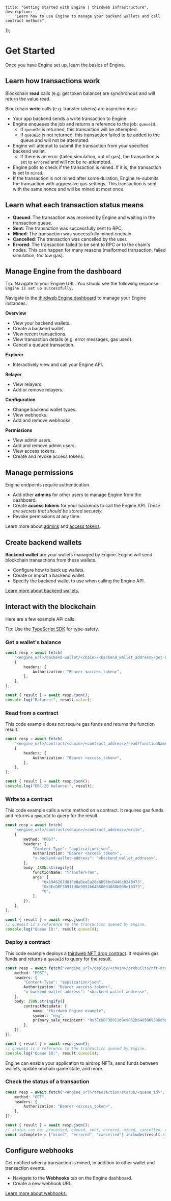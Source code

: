 
	title: "Getting started with Engine | thirdweb Infrastructure",
	description:
		"Learn how to use Engine to manage your backend wallets and call contract methods",
});

# Get Started

Once you have Engine set up, learn the basics of Engine.

## Learn how transactions work

Blockchain **read** calls (e.g. get token balance) are synchronous and will return the value read.

Blockchain **write** calls (e.g. transfer tokens) are asynchronous:

- Your app backend sends a write transaction to Engine.
- Engine enqueues the job and returns a reference to the job: `queueId`.
  - If `queueId` is returned, this transaction will be attempted.
  - If `queueId` is not returned, this transaction failed to be added to the queue and will not be attempted.
- Engine will attempt to submit the transaction from your specified backend wallet.
  - If there is an error (failed simulation, out of gas), the transaction is set to `errored` and will not be re-attempted.
- Engine polls to check if the transaction is mined. If it is, the transaction is set to `mined`.
- If the transaction is not mined after some duration, Engine re-submits the transaction with aggressive gas settings. This transaction is sent with the same nonce and will be mined at most once.

<DocImage
	src={lifecycleImage}
	alt="Transaction lifecycle"
	className="max-w-[800px] mx-auto"
/>

## Learn what each transaction status means

- **Queued**: The transaction was received by Engine and waiting in the transaction queue.
- **Sent**: The transaction was successfully sent to RPC.
- **Mined**: The transaction was successfully mined onchain.
- **Cancelled**: The transaction was cancelled by the user.
- **Errored**: The transaction failed to be sent to RPC or to the chain's nodes. This can happen for many reasons (malformed transaction, failed simulation, too low gas).

## Manage Engine from the dashboard

<Callout variant='info' title="Check if Engine is set up">

Tip: Navigate to your Engine URL. You should see the following response: `Engine is set up successfully.`

</Callout>

Navigate to the [thirdweb Engine dashboard](https://thirdweb.com/team/~/~/engine) to manage your Engine instances.

**Overview**

- View your backend wallets.
- Create a backend wallet.
- View recent transactions.
- View transaction details (e.g. error messages, gas used).
- Cancel a queued transaction.

**Explorer**

- Interactively view and call your Engine API.

**Relayer**

- View relayers.
- Add or remove relayers.

**Configuration**

- Change backend wallet types.
- View webhooks.
- Add and remove webhooks.

**Permissions**

- View admin users.
- Add and remove admin users.
- View access tokens.
- Create and revoke access tokens.

## Manage permissions

Engine endpoints require authentication.

- Add other **admins** for other users to manage Engine from the dashboard.
- Create **access tokens** for your backends to call the Engine API. _These are secrets that should be stored securely._
- Revoke permissions at any time.

Learn more about [admins](/engine/v2/features/admins) and [access tokens](/engine/v2/features/access-tokens).

## Create backend wallets

**Backend wallet** are your wallets managed by Engine. Engine will send blockchain transactions from these wallets.

- Configure how to back up wallets.
- Create or import a backend wallet.
- Specify the backend wallet to use when calling the Engine API.

[Learn more about backend wallets.](/engine/v2/features/backend-wallets)

## Interact with the blockchain

Here are a few example API calls.

<Callout variant='info'>

Tip: Use the [TypeScript SDK](/engine/v2/references/typescript) for type-safety.

</Callout>

### Get a wallet's balance

```ts
const resp = await fetch(
	"<engine_url>/backend-wallet/<chain>/<backend_wallet_address>/get-balance",
	{
		headers: {
			Authorization: "Bearer <access_token>",
		},
	},
);

const { result } = await resp.json();
console.log("Balance:", result.value);
```

### Read from a contract

This code example does not require gas funds and returns the function result.

```ts
const resp = await fetch(
	"<engine_url>/contract/<chain>/<contract_address>/read?functionName=balanceOf&args=0x3EcDBF3B911d0e9052b64850693888b008e18373",
	{
		headers: {
			Authorization: "Bearer <access_token>",
		},
	},
);

const { result } = await resp.json();
console.log("ERC-20 balance:", result);
```

### Write to a contract

This code example calls a write method on a contract. It requires gas funds and returns a `queueId` to query for the result.

```ts
const resp = await fetch(
	"<engine_url>/contract/<chain>/<contract_address>/write",
	{
		method: "POST",
		headers: {
			"Content-Type": "application/json",
			Authorization: "Bearer <access_token>",
			"x-backend-wallet-address": "<backend_wallet_address>",
		},
		body: JSON.stringify({
			functionName: "transferFrom",
			args: [
				"0x1946267d81Fb8aDeeEa28e6B98bcD446c8248473",
				"0x3EcDBF3B911d0e9052b64850693888b008e18373",
				"0",
			],
		}),
	},
);

const { result } = await resp.json();
// queueId is a reference to the transaction queued by Engine.
console.log("Queue ID:", result.queueId);
```

### Deploy a contract

This code example deploys a [thirdweb NFT drop contract](https://thirdweb.com/thirdweb.eth/DropERC721). It requires gas funds and returns a `queueId` to query for the result.

```ts
const resp = await fetch("<engine_url>/deploy/<chain>/prebuilts/nft-drop", {
	method: "POST",
	headers: {
		"Content-Type": "application/json",
		Authorization: "Bearer <access_token>",
		"x-backend-wallet-address": "<backend_wallet_address>",
	},
	body: JSON.stringify({
		contractMetadata: {
			name: "thirdweb Engine example",
			symbol: "eng",
			primary_sale_recipient: "0x3EcDBF3B911d0e9052b64850693888b008e18373",
		},
	}),
});

const { result } = await resp.json();
// queueId is a reference to the transaction queued by Engine.
console.log("Queue ID:", result.queueId);
```

Engine can enable your application to airdrop NFTs, send funds between wallets, update onchain game state, and more.

### Check the status of a transaction

```ts
const resp = await fetch("<engine_url>/transaction/status/<queue_id>", {
	method: "GET",
	headers: {
		Authorization: "Bearer <access_token>",
	},
});

const { result } = await resp.json();
// status can be: processed, queued, sent, errored, mined, cancelled, retried
const isComplete = ["mined", "errored", "cancelled"].includes(result.status);
```

## Configure webhooks

Get notified when a transaction is mined, in addition to other wallet and transaction events.

- Navigate to the **Webhooks** tab on the Engine dashboard.
- Create a new webhook URL.

[Learn more about webhooks.](/engine/v2/features/webhooks)